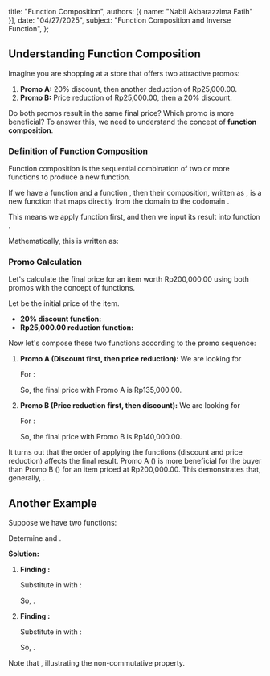   title: "Function Composition",
  authors: [{ name: "Nabil Akbarazzima Fatih" }],
  date: "04/27/2025",
  subject: "Function Composition and Inverse Function",
};

## Understanding Function Composition

Imagine you are shopping at a store that offers two attractive promos:

1.  **Promo A:** 20% discount, then another deduction of Rp25,000.00.
2.  **Promo B:** Price reduction of Rp25,000.00, then a 20% discount.

Do both promos result in the same final price? Which promo is more beneficial? To answer this, we need to understand the concept of **function composition**.

### Definition of Function Composition

Function composition is the sequential combination of two or more functions to produce a new function.

If we have a function <InlineMath math="g: A \to B" /> and a function <InlineMath math="f: B \to C" />, then their composition, written as <InlineMath math="(f \circ g)(x)" />, is a new function that maps directly from the domain <InlineMath math="A" /> to the codomain <InlineMath math="C" />.

This means we apply function <InlineMath math="g" /> first, and then we input its result into function <InlineMath math="f" />.

Mathematically, this is written as:

<BlockMath math="(f \circ g)(x) = f(g(x))" />

### Promo Calculation

Let's calculate the final price for an item worth Rp200,000.00 using both promos with the concept of functions.

Let <InlineMath math="x" /> be the initial price of the item.

- **20% discount function:** <InlineMath math="d(x) = x - 0.20x = 0.80x" />
- **Rp25,000.00 reduction function:** <InlineMath math="p(x) = x - 25000" />

Now let's compose these two functions according to the promo sequence:

1.  **Promo A (Discount first, then price reduction):** We are looking for <InlineMath math="(p \circ d)(x)" />

    <BlockMath math="(p \circ d)(x) = p(d(x)) = p(0.80x) = 0.80x - 25000" />

    For <InlineMath math="x = 200000" />:

    <BlockMath math="(p \circ d)(200000) = 0.80(200000) - 25000 = 160000 - 25000 = 135000" />

    So, the final price with Promo A is Rp135,000.00.

2.  **Promo B (Price reduction first, then discount):** We are looking for <InlineMath math="(d \circ p)(x)" />

    <BlockMath math="(d \circ p)(x) = d(p(x)) = d(x - 25000) = 0.80(x - 25000) = 0.80x - 20000" />

    For <InlineMath math="x = 200000" />:

    <BlockMath math="(d \circ p)(200000) = 0.80(200000) - 20000 = 160000 - 20000 = 140000" />

    So, the final price with Promo B is Rp140,000.00.

It turns out that the order of applying the functions (discount and price reduction) affects the final result. Promo A (<InlineMath math="p \circ d" />) is more beneficial for the buyer than Promo B (<InlineMath math="d \circ p" />) for an item priced at Rp200,000.00. This demonstrates that, generally, <InlineMath math="(f \circ g)(x) \neq (g \circ f)(x)" />.

## Another Example

Suppose we have two functions:

<div className="flex flex-col gap-4">
  <BlockMath math="f(x) = 2x + 1" />
  <BlockMath math="g(x) = x^2 - 3" />
</div>

Determine <InlineMath math="(f \circ g)(x)" /> and <InlineMath math="(g \circ f)(x)" />.

**Solution:**

1.  **Finding <InlineMath math="(f \circ g)(x)" />:**

    <BlockMath math="(f \circ g)(x) = f(g(x)) = f(x^2 - 3)" />

    Substitute <InlineMath math="x" /> in <InlineMath math="f(x)" /> with <InlineMath math="g(x)" />:

    <BlockMath math="f(x^2 - 3) = 2(x^2 - 3) + 1 = 2x^2 - 6 + 1 = 2x^2 - 5" />

    So, <InlineMath math="(f \circ g)(x) = 2x^2 - 5" />.

2.  **Finding <InlineMath math="(g \circ f)(x)" />:**

    <BlockMath math="(g \circ f)(x) = g(f(x)) = g(2x + 1)" />

    Substitute <InlineMath math="x" /> in <InlineMath math="g(x)" /> with <InlineMath math="f(x)" />:

    <BlockMath math="g(2x + 1) = (2x + 1)^2 - 3 = (4x^2 + 4x + 1) - 3 = 4x^2 + 4x - 2" />

    So, <InlineMath math="(g \circ f)(x) = 4x^2 + 4x - 2" />.

Note that <InlineMath math="(f \circ g)(x) \neq (g \circ f)(x)" />, illustrating the non-commutative property.
